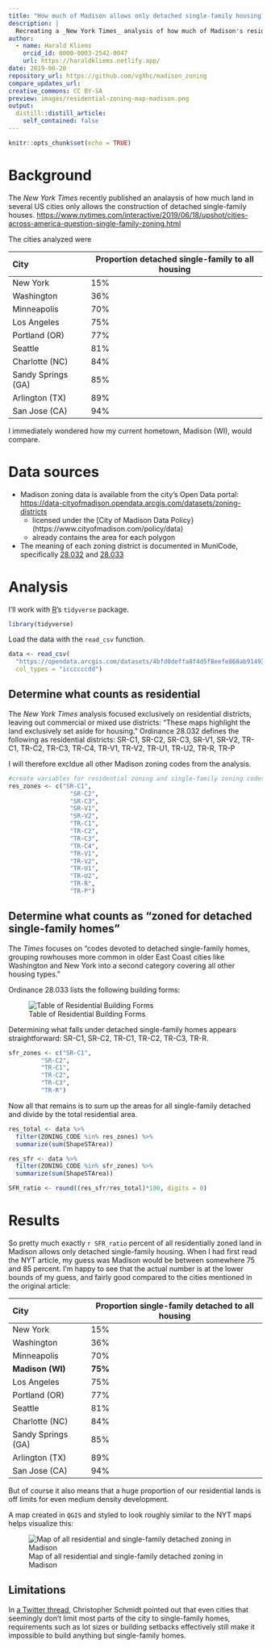 ```yaml
---
title: "How much of Madison allows only detached single-family housing?"
description: |
  Recreating a _New York Times_ analysis of how much of Madison's residential areas only allowed single-family detached homes
author:
  - name: Harald Kliems 
    orcid_id: 0000-0003-2542-0047
    url: https://haraldkliems.netlify.app/
date: 2019-06-20
repository_url: https://github.com/vgXhc/madison_zoning
compare_updates_url:
creative_commons: CC BY-SA
preview: images/residential-zoning-map-madison.png
output: 
  distill::distill_article:
    self_contained: false
---
```


```r
knitr::opts_chunk$set(echo = TRUE)
```

# Background
The *New York Times* recently published an analaysis of how much land in several US cities only allows the construction of detached single-family houses. 
<https://www.nytimes.com/interactive/2019/06/18/upshot/cities-across-america-question-single-family-zoning.html>

The cities analyzed were

City                  Proportion detached single-family to all housing
--------              ----------------------
New York              15%
Washington            36%
Minneapolis           70%
Los Angeles           75%
Portland (OR)         77%
Seattle               81%
Charlotte (NC)        84%
Sandy Springs (GA)    85%
Arlington (TX)        89%
San Jose (CA)         94%

I immediately wondered how my current hometown, Madison (WI), would compare.


# Data sources
* Madison zoning data is available from the city's Open Data portal: <https://data-cityofmadison.opendata.arcgis.com/datasets/zoning-districts>
    + licensed under the [City of Madison Data Policy}(https://www.cityofmadison.com/policy/data)
    + already contains the area for each polygon
* The meaning of each zoning district is documented in MuniCode, specifically [28.032](https://library.municode.com/wi/madison/codes/code_of_ordinances?nodeId=COORMAWIVOIICH20--31_CH28ZOCOOR_SUBCHAPTER_28CREDI_28.032REDIUS) and [28.033](https://library.municode.com/wi/madison/codes/code_of_ordinances?nodeId=COORMAWIVOIICH20--31_CH28ZOCOOR_SUBCHAPTER_28CREDI_28.033REDIBUFO)


# Analysis

I'll work with [R](https://www.r-project.org/)'s `tidyverse` package.

```r
library(tidyverse)
```

Load the data with the `read_csv` function.

```r
data <- read_csv(
  "https://opendata.arcgis.com/datasets/4bfd0deffa8f4d5f8eefe868ab91493c_9.csv",
  col_types = "iccccccdd")
```



## Determine what counts as residential
The *New York Times* analysis focused exclusively on residential districts, leaving out commercial or mixed use districts: "These maps highlight the land exclusively set aside for housing."
Ordinance 28.032 defines the following as residential districts:
SR-C1, SR-C2, SR-C3, SR-V1, SR-V2, TR-C1, TR-C2, TR-C3, TR-C4, TR-V1, TR-V2, TR-U1, TR-U2, TR-R, TR-P

I will therefore excldue all other Madison zoning codes from the analysis. 

```r
#create variables for residential zoning and single-family zoning codes
res_zones <- c("SR-C1", 
                 "SR-C2", 
                 "SR-C3", 
                 "SR-V1",
                 "SR-V2",
                 "TR-C1",
                 "TR-C2", 
                 "TR-C3",
                 "TR-C4",
                 "TR-V1",
                 "TR-V2", 
                 "TR-U1", 
                 "TR-U2", 
                 "TR-R",
                 "TR-P")


```


## Determine what counts as "zoned for detached single-family homes"
The *Times* focuses on "codes devoted to detached single-family homes, grouping rowhouses more common in older East Coast cities like Washington and New York into a second category covering all other housing types."

Ordinance 28.033 lists the following building forms:

![Table of Residential Building Forms](images/28-003-table.png)

Determining what falls under detached single-family homes appears straightforward:  SR-C1, SR-C2, TR-C1, TR-C2, TR-C3, TR-R.

```r
sfr_zones <- c("SR-C1", 
         "SR-C2",
         "TR-C1", 
         "TR-C2", 
         "TR-C3", 
         "TR-R")
```



Now all that remains is to sum up the areas for all single-family detached and divide by the total residential area.

```r
res_total <- data %>%
  filter(ZONING_CODE %in% res_zones) %>%
  summarize(sum(ShapeSTArea))

res_sfr <- data %>%
  filter(ZONING_CODE %in% sfr_zones) %>%
  summarize(sum(ShapeSTArea))

SFR_ratio <- round((res_sfr/res_total)*100, digits = 0)
```
# Results
So pretty much exactly `r SFR_ratio` percent of all residentially zoned land in Madison allows only detached single-family housing. When I had first read the NYT article, my guess was Madison would be between somewhere 75 and 85 percent. I'm happy to see that the actual number is at the lower bounds of my guess, and fairly good compared to the cities mentioned in the original article:

City                  Proportion single-family detached to all housing
--------              ----------------------
New York              15%
Washington            36%
Minneapolis           70%
**Madison (WI)**      **75%**
Los Angeles           75%
Portland (OR)         77%
Seattle               81%
Charlotte (NC)        84%
Sandy Springs (GA)    85%
Arlington (TX)        89%
San Jose (CA)         94%


But of course it also means that a huge proportion of our residential lands is off limits for even medium density development.

A map created in `QGIS`  and styled to look roughly similar to the NYT maps helps visualize this:

![Map of all residential and single-family detached zoning in Madison](images\residential-zoning-map-madison.png)

## Limitations
In [a Twitter thread](https://twitter.com/crschmidt/status/1141040313655549952), Christopher Schmidt pointed out that even cities that seemingly don't limit most parts of the city to single-family homes, requirements such as lot sizes or building setbacks effectively still make it impossible to build anything but single-family homes.


